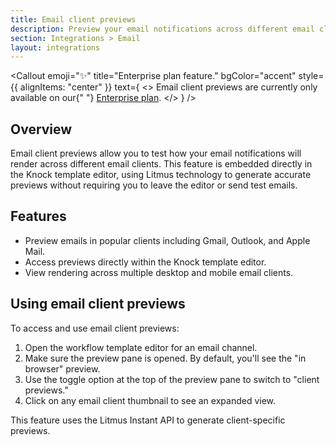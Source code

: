```yaml
---
title: Email client previews
description: Preview your email notifications across different email clients directly in the Knock editor.
section: Integrations > Email
layout: integrations
---
```


<Callout
  emoji="✨"
  title="Enterprise plan feature."
  bgColor="accent"
  style={{ alignItems: "center" }}
  text={
    <>
      Email client previews are currently only available on our{" "}
      <a href="https://knock.app/pricing">Enterprise plan</a>.
    </>
  }
/>

## Overview

Email client previews allow you to test how your email notifications will render across different email clients. This feature is embedded directly in the Knock template editor, using Litmus technology to generate accurate previews without requiring you to leave the editor or send test emails.

## Features

- Preview emails in popular clients including Gmail, Outlook, and Apple Mail.
- Access previews directly within the Knock template editor.
- View rendering across multiple desktop and mobile email clients.

## Using email client previews

To access and use email client previews:

1. Open the workflow template editor for an email channel.
2. Make sure the preview pane is opened. By default, you'll see the "in browser" preview.
3. Use the toggle option at the top of the preview pane to switch to "client previews."
4. Click on any email client thumbnail to see an expanded view.

This feature uses the Litmus Instant API to generate client-specific previews.
